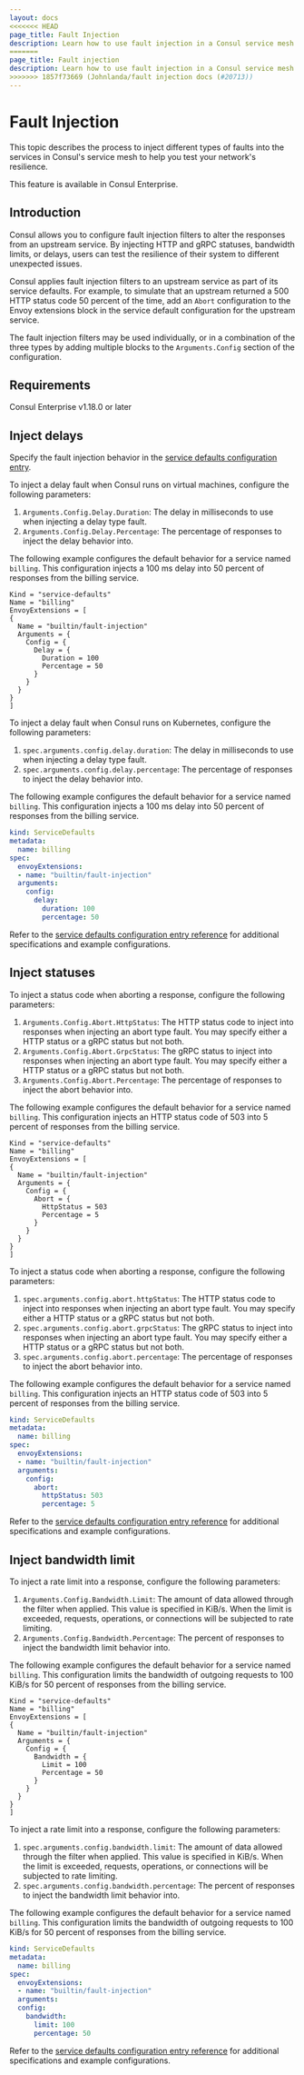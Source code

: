 ```yaml
---
layout: docs
<<<<<<< HEAD
page_title: Fault Injection
description: Learn how to use fault injection in a Consul service mesh. Fault injection can be used to inject artificial latency, response codes, or bandwidth limits for application testing.
=======
page_title: Fault injection
description: Learn how to use fault injection in a Consul service mesh to inject artificial latency, response codes, or bandwidth limits for application testing.
>>>>>>> 1857f73669 (Johnlanda/fault injection docs (#20713))
---
```


# Fault Injection

This topic describes the process to inject different types of faults into the services in Consul's service mesh to help you test your network's resilience.

<EnterpriseAlert> This feature is available in Consul Enterprise. </EnterpriseAlert>

## Introduction

Consul allows you to configure fault injection filters to alter the responses from an upstream service. By injecting HTTP and gRPC statuses, bandwidth limits, or delays, users can test the resilience of their system to different unexpected issues.

Consul applies fault injection filters to an upstream service as part of its service defaults. For example, to simulate that an upstream returned a 500 HTTP status code 50 percent of the time, add an `Abort` configuration to the Envoy extensions block in the service default configuration for the upstream service.

The fault injection filters may be used individually, or in a combination of the three types by adding multiple blocks to the `Arguments.Config` section of the configuration.

## Requirements

Consul Enterprise v1.18.0 or later

## Inject delays

Specify the fault injection behavior in the [service defaults configuration entry](/consul/docs/connect/config-entries/service-defaults).

<Tabs>
  <Tab heading="VMs" group="vms">

To inject a delay fault when Consul runs on virtual machines, configure the following parameters:

1. `Arguments.Config.Delay.Duration`: The delay in milliseconds to use when injecting a delay type fault.
1. `Arguments.Config.Delay.Percentage`: The percentage of responses to inject the delay behavior into.

The following example configures the default behavior for a service named `billing`. This configuration injects a 100 ms delay into 50 percent of responses from the billing service.

```hcl
Kind = "service-defaults"
Name = "billing"
EnvoyExtensions = [
{
  Name = "builtin/fault-injection"
  Arguments = {
    Config = {
      Delay = {
        Duration = 100
        Percentage = 50
      }
    }
  }
}
]
```

  </Tab>
  <Tab heading="Kubernetes" group="k8s">

To inject a delay fault when Consul runs on Kubernetes, configure the following parameters:

1. `spec.arguments.config.delay.duration`: The delay in milliseconds to use when injecting a delay type fault.
1. `spec.arguments.config.delay.percentage`: The percentage of responses to inject the delay behavior into.

The following example configures the default behavior for a service named `billing`. This configuration injects a 100 ms delay into 50 percent of responses from the billing service.

```yaml
kind: ServiceDefaults
metadata:
  name: billing
spec:
  envoyExtensions:
  - name: "builtin/fault-injection"
  arguments:
    config:
      delay:
        duration: 100
        percentage: 50
```

  </Tab>
</Tabs>


Refer to the [service defaults configuration entry reference](/consul/docs/connect/config-entries/service-defaults) for additional specifications and example configurations.

## Inject statuses

<Tabs>
  <Tab heading="VMs" group="vms">
To inject a status code when aborting a response, configure the following parameters: 

1. `Arguments.Config.Abort.HttpStatus`: The HTTP status code to inject into responses when injecting an abort type fault. You may specify either a HTTP status or a gRPC status but not both.
1. `Arguments.Config.Abort.GrpcStatus`: The gRPC status to inject into responses when injecting an abort type fault. You may specify either a HTTP status or a gRPC status but not both.
1. `Arguments.Config.Abort.Percentage`: The percentage of responses to inject the abort behavior into.

The following example configures the default behavior for a service named `billing`. This configuration injects an HTTP status code of 503 into 5 percent of responses from the billing service.

```hcl
Kind = "service-defaults"
Name = "billing"
EnvoyExtensions = [
{
  Name = "builtin/fault-injection"
  Arguments = {
    Config = {
      Abort = {
        HttpStatus = 503
        Percentage = 5
      }
    }
  }
}
]
```

  </Tab>
  <Tab heading="Kubernetes" group="k8s">

To inject a status code when aborting a response, configure the following parameters: 

1. `spec.arguments.config.abort.httpStatus`: The HTTP status code to inject into responses when injecting an abort type fault. You may specify either a HTTP status or a gRPC status but not both.
1. `spec.arguments.config.abort.grpcStatus`: The gRPC status to inject into responses when injecting an abort type fault. You may specify either a HTTP status or a gRPC status but not both.
1. `spec.arguments.config.abort.percentage`: The percentage of responses to inject the abort behavior into.

The following example configures the default behavior for a service named `billing`. This configuration injects an HTTP status code of 503 into 5 percent of responses from the billing service.

```yaml
kind: ServiceDefaults
metadata:
  name: billing
spec:
  envoyExtensions:
  - name: "builtin/fault-injection"
  arguments:
    config:
      abort:
        httpStatus: 503
        percentage: 5
```

  </Tab>
</Tabs>

Refer to the [service defaults configuration entry reference](/consul/docs/connect/config-entries/service-defaults) for additional specifications and example configurations.

## Inject bandwidth limit

<Tabs>
  <Tab heading="VMs" group="vms">

To inject a rate limit into a response, configure the following parameters: 

1. `Arguments.Config.Bandwidth.Limit`: The amount of data allowed through the filter when applied. This value is specified in KiB/s. When the limit is exceeded, requests, operations, or connections will be subjected to rate limiting.
1. `Arguments.Config.Bandwidth.Percentage`: The percent of responses to inject the bandwidth limit behavior into.

The following example configures the default behavior for a service named `billing`. This configuration limits the bandwidth of outgoing requests to 100 KiB/s for 50 percent of responses from the billing service.

```hcl
Kind = "service-defaults"
Name = "billing"
EnvoyExtensions = [
{
  Name = "builtin/fault-injection"
  Arguments = {
    Config = {
      Bandwidth = {
        Limit = 100
        Percentage = 50
      }
    }
  }
}
]
```

  </Tab>
  <Tab heading="Kubernetes" group="k8s">

To inject a rate limit into a response, configure the following parameters: 

1. `spec.arguments.config.bandwidth.limit`: The amount of data allowed through the filter when applied. This value is specified in KiB/s. When the limit is exceeded, requests, operations, or connections will be subjected to rate limiting.
1. `spec.arguments.config.bandwidth.percentage`: The percent of responses to inject the bandwidth limit behavior into.

The following example configures the default behavior for a service named `billing`. This configuration limits the bandwidth of outgoing requests to 100 KiB/s for 50 percent of responses from the billing service.

```yaml
kind: ServiceDefaults
metadata:
  name: billing
spec:
  envoyExtensions:
  - name: "builtin/fault-injection"
  arguments:
  config:
    bandwidth:
      limit: 100
      percentage: 50
```

  </Tab>
</Tabs>

Refer to the [service defaults configuration entry reference](/consul/docs/connect/config-entries/service-defaults) for additional specifications and example configurations.
